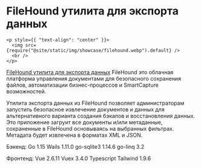 # FileHound утилита для экспорта данных

```mdx-code-block
<p style={{ "text-align": "center" }}>
  <img src={require("@site/static/img/showcase/filehound.webp").default} />
  <br />
</p>
```

[FileHound утилита для экспорта данных](https://www.filehound.co.uk/) FileHound это облачная платформа управления документами для безопасного сохранения файлов, автоматизации бизнес-процессов и SmartCapture возможностей.

Утилита экспорта данных из FileHound позволяет администраторам запустить безопасное извлечение документов и данных для альтернативного варианта создания бэкапов и восстановления данных.  Это приложение загруит все документы и/или метаданные, сохраненные в FileHound основываясь на выбранных фильтрах. Метадата будет извлечена в форматах XML и JSON.

Бэкенд: Go 1.15 Wails 1.11.0 go-sqlite3 1.14.6 go-linq 3.2

Фронтенд: Vue 2.6.11 Vuex 3.4.0 Typescript Tailwind 1.9.6
